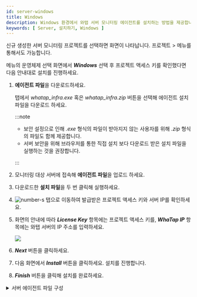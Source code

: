 ```yaml
---
id: server-windows
title: Windows
description: Windows 환경에서 와탭 서버 모니터링 에이전트를 설치하는 방법을 제공합니다.
keywords: [ Server, 설치하기, Windows ]
---
```


신규 생성한 서버 모니터링 프로젝트를 선택하면 <Cmdname sid="side_agentInstall" className="uitext" /> 화면이 나타납니다. 프로젝트 <Cmdname sid="side_management" className="uitext" /> &gt; <Cmdname sid="side_agentInstall" className="uitext" /> 메뉴를 통해서도 가능합니다.

<ImgLang img='server-install-windows.png' desc='서버 모니터링 윈도우즈'/>

<Cmdname sid="side_agentInstall" className="uitext" /> 메뉴의 운영체제 선택 화면에서 ***Windows*** 선택 후 프로젝트 액세스 키를 확인했다면 다음 안내대로 설치를 진행하세요. 

1. **에이전트 파일**을 다운로드하세요.

    <Cmdname sid="server_installAgent_win_download" className="uitext" /> 탭에서 *whatap_infra.exe* 혹은 *whatap_infra.zip* 버튼을 선택해 에이전트 설치 파일을 다운로드 하세요.  

    :::note

    * 보안 설정으로 인해 *.exe* 형식의 파일이 받아지지 않는 사용자를 위해 *.zip* 형식의 파일도 함께 제공합니다.
    * 서버 보안을 위해 브라우저를 통한 직접 설치 보다 다운로드 받은 설치 파일을 실행하는 것을 권장합니다.
    
    :::

1. 모니터링 대상 서버에 접속해 **에이전트 파일**을 업로드 하세요.

1. 다운로드한 **설치 파일**을 두 번 클릭해 실행하세요.  

1. ![number-s](/img/number-03.png) <Cmdname sid="server_installAgent_win_runSetup" className="uitext" /> 탭으로 이동하여 발급받은 프로젝트 액세스 키와 서버 IP를 확인하세요.

1. 화면의 안내에 따라 ***License Key*** 항목에는 프로젝트 액세스 키를, ***WhaTap IP*** 항목에는 와탭 서버의 IP 주소를 입력하세요.

    ![](https://img.whatap.io/media/user_guide_server/management/1230.png)  

1. ***Next*** 버튼을 클릭하세요.

1. 다음 화면에서 ***Install*** 버튼을 클릭하세요. 설치를 진행합니다.

1. ***Finish*** 버튼을 클릭해 설치를 완료하세요.

<details>
<summary>서버 에이전트 파일 구성</summary>


<Svcpf />


<Svwcpf />

</details>
